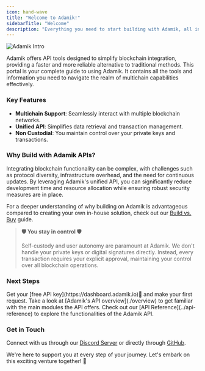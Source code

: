 ```yaml
---
icon: hand-wave
title: "Welcome to Adamik!"
sidebarTitle: "Welcome"
description: "Everything you need to start building with Adamik, all in one place."
---
```


![Adamik Intro](/images/intro.png)

Adamik offers API tools designed to simplify blockchain integration, providing a faster and more reliable alternative to traditional methods. This portal is your complete guide to using Adamik. It contains all the tools and information you need to navigate the realm of multichain capabilities effectively.

### Key Features

- **Multichain Support**: Seamlessly interact with multiple blockchain networks.
- **Unified API**: Simplifies data retrieval and transaction management.
- **Non Custodial**: You maintain control over your private keys and transactions.

### Why Build with Adamik APIs?

Integrating blockchain functionality can be complex, with challenges such as protocol diversity, infrastructure overhead, and the need for continuous updates. By leveraging Adamik's unified API, you can significantly reduce development time and resource allocation while ensuring robust security measures are in place.

For a deeper understanding of why building on Adamik is advantageous compared to creating your own in-house solution, check out our [Build vs. Buy](./Build-VS-Buy) guide.

> **🛡 You stay in control 🛡**
>
> Self-custody and user autonomy are paramount at Adamik. We don't handle your private keys or digital signatures directly. Instead, every transaction requires your explicit approval, maintaining your control over all blockchain operations.

### Next Steps

<Steps>
  <Step title="Get Your API Key">
    Get your [free API key](https://dashboard.adamik.io)🔑 and make your first
    request.
  </Step>
  <Step title="API Overview">
    Take a look at [Adamik's API overview](./overview) to get familiar with the
    main modules the API offers.
  </Step>
  <Step title="API Reference">
    Check out our [API Reference](../api-reference) to explore the
    functionalities of the Adamik API.
  </Step>
</Steps>

### Get in Touch

Connect with us through our [Discord Server](https://discord.gg/gsZJR2JfMR) or directly through [GitHub](https://github.com/AdamikHQ).

We're here to support you at every step of your journey. Let's embark on this exciting venture together! 🚀
